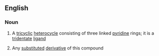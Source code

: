 ==English==

===Noun===
{{wikipedia}}
{{en-noun|~}}

# {{lb|en|uncountable|organic compound}} A [[tricyclic]] [[heterocycle]] consisting of three linked [[pyridine]] rings; it is a [[tridentate]] [[ligand]]
# {{lb|en|countable|organic compound}} Any [[substituted]] [[derivative]] of this compound